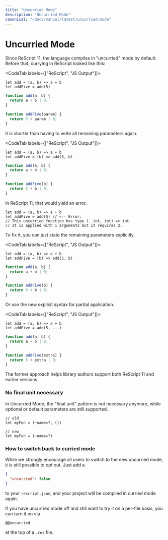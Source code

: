 ```yaml
---
title: "Uncurried Mode"
description: "Uncurried Mode"
canonical: "/docs/manual/latest/uncurried-mode"
---
```


# Uncurried Mode

Since ReScript 11, the language compiles in "uncurried" mode by default.
Before that, currying in ReScript looked like this:

<CodeTab labels={["ReScript", "JS Output"]}>

```res
let add = (a, b) => a + b
let addFive = add(5)
```

```js
function add(a, b) {
  return a + b | 0;
}

function addFive(param) {
  return 5 + param | 0;
}
```

</CodeTab>

It is shorter than having to write all remaining parameters again.

<CodeTab labels={["ReScript", "JS Output"]}>

```res
let add = (a, b) => a + b
let addFive = (b) => add(5, b)
```

```js
function add(a, b) {
  return a + b | 0;
}

function addFive(b) {
  return 5 + b | 0;
}
```

</CodeTab>

In ReScript 11, that would yield an error.

```rescript
let add = (a, b) => a + b
let addFive = add(5) // <-- Error:
// This uncurried function has type (. int, int) => int
// It is applied with 1 arguments but it requires 2.
```

To fix it, you can just state the remaining parameters explicitly.

<CodeTab labels={["ReScript", "JS Output"]}>
```res
let add = (a, b) => a + b
let addFive = (b) => add(5, b)
```

```js
function add(a, b) {
  return a + b | 0;
}

function addFive(b) {
  return 5 + b | 0;
}
```
</CodeTab>

Or use the new explicit syntax for partial application.

<CodeTab labels={["ReScript", "JS Output"]}>
```res
let add = (a, b) => a + b
let addFive = add(5, ...)
```

```js
function add(a, b) {
  return a + b | 0;
}

function addFive(extra) {
  return 5 + extra | 0;
}
```
</CodeTab>

The former approach helps library authors support both ReScript 11 and earlier versions.

### No final unit necessary

In Uncurried Mode, the "final unit" pattern is not necessary anymore, while optional or default parameters are still supported.

```res
// old 
let myFun = (~name=?, ())

// new
let myFun = (~name=?)
```

### How to switch back to curried mode

While we strongly encourage all users to switch to the new uncurried mode, it is still possible to opt out. Just add a

```json
{
  "uncurried": false
}
```

to your `rescript.json`, and your project will be compiled in curried mode again.

If you have uncurried mode off and still want to try it on a per-file basis, you can turn it on via 

```rescript
@@uncurried
```

at the top of a `.res` file.